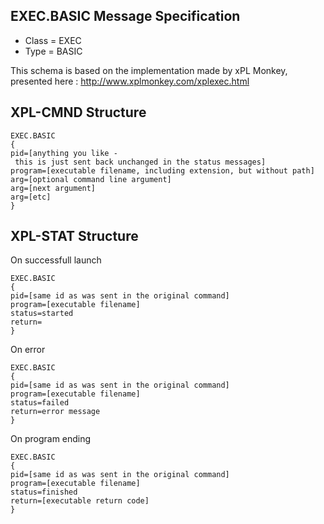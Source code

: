 == EXEC.BASIC Message Specification ==

*Class = EXEC
*Type  = BASIC

This schema is based on the implementation made by xPL Monkey, presented here : http://www.xplmonkey.com/xplexec.html

== XPL-CMND Structure ==

 EXEC.BASIC
 {
 pid=[anything you like - this is just sent back unchanged in the status messages]
 program=[executable filename, including extension, but without path]
 arg=[optional command line argument]
 arg=[next argument]
 arg=[etc]
 }

== XPL-STAT Structure ==
On successfull launch
 EXEC.BASIC
 {
 pid=[same id as was sent in the original command]
 program=[executable filename]
 status=started
 return=
 }

On error 
 EXEC.BASIC
 {
 pid=[same id as was sent in the original command]
 program=[executable filename]
 status=failed
 return=error message
 }

On program ending

 EXEC.BASIC
 {
 pid=[same id as was sent in the original command]
 program=[executable filename]
 status=finished
 return=[executable return code]
 }